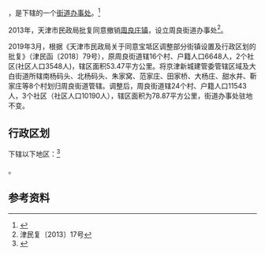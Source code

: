 {{中国乡级行政区|12/01/15/122/000}}

'''{{PAGENAMEBASE}}'''，是{{PRC admin/fullname|12/01/15/122/000|3}}下辖的一个[[街道办事处|街道办事处]]。<ref>{{PRC admin/ref sgc|{{PRC admin/parent|12/01/15/122/000}}}}</ref>

2013年，天津市民政局批复同意撤销[[周良庄镇|周良庄镇]]，设立周良街道办事处<ref>津民复〔2013〕17号</ref>。

2019年3月，根据《天津市民政局关于同意宝坻区调整部分街镇设置及行政区划的批复》（津民函〔2018〕79号），原周良街道辖16个村、户籍人口6648人，2个社区(社区人口3548人)，辖区面积53.47平方公里。将京津新城建管委管辖区域及大白街道所辖南杨码头、北杨码头、朱家窝、范家庄、田家桥、大杨庄、甜水井、靳家庄等8个村划归周良街道管辖。调整后，周良街道辖24个村、户籍人口11543人，3个社区（社区人口10190人），辖区面积为78.87平方公里，街道办事处驻地不变。

== 行政区划 ==

{{PAGENAMEBASE}}下辖以下地区：<ref>{{PRC admin/ref sgc|12/01/15/122/000}}</ref>

{{PRC admin/children|12/01/15/122/000}}。

== 参考资料 ==
{{reflist}}

{{PRC admin/navcat|12/01/15/122/000}}